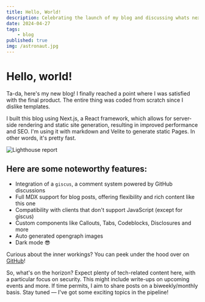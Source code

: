 ```yaml
---
title: Hello, World!
description: Celebrating the launch of my blog and discussing whats next.
date: 2024-04-27
tags:
    - blog
published: true
img: /astronaut.jpg
---
```


# Hello, world!

Ta-da, here's my new blog! I finally reached a point where I was satisfied with the final product. The entire thing was coded from scratch since I dislike templates.

I built this blog using Next.js, a React framework, which allows for server-side rendering and static site generation, resulting in improved performance and SEO. I'm using it with markdown and Velite to generate static Pages. In other words, it's pretty fast.

![Lighthouse report](/lighthouse.png)

## Here are some noteworthy features:

- Integration of a `giscus`, a comment system powered by GitHub discussions
- Full MDX support for blog posts, offering flexibility and rich content like this one
- Compatibility with clients that don't support JavaScript (except for giscus)
- Custom components like Callouts, Tabs, Codeblocks, Disclosures and more
- Auto generated opengraph images
- Dark mode 😎

Curious about the inner workings? You can peek under the hood over on [GitHub](https://github.com/Paranoia8972/blog)!

So, what's on the horizon?
Expect plenty of tech-related content here, with a particular focus on security. This might include write-ups on upcoming events and more. If time permits, I aim to share posts on a biweekly/monthly basis. Stay tuned — I've got some exciting topics in the pipeline!